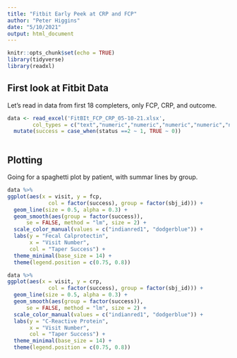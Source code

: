 ```yaml
---
title: "Fitbit Early Peek at CRP and FCP"
author: "Peter Higgins"
date: "5/10/2021"
output: html_document
---
```


```r
knitr::opts_chunk$set(echo = TRUE)
library(tidyverse)
library(readxl)
```

## First look at Fitbit Data

Let's read in data from first 18 completers, only FCP, CRP, and outcome.

```r
data <- read_excel('FitBIt_FCP_CRP_05-10-21.xlsx',
        col_types = c("text","numeric","numeric","numeric","numeric","numeric","text","numeric","numeric","numeric"))  %>% 
  mutate(success = case_when(status ==2 ~ 1, TRUE ~ 0))
 
```

## Plotting

Going for a spaghetti plot by patient, with summar lines by group.

```r
data %>% 
ggplot(aes(x = visit, y = fcp, 
             col = factor(success), group = factor(sbj_id))) +
  geom_line(size = 0.5, alpha = 0.3) +
  geom_smooth(aes(group = factor(success)), 
      se = FALSE, method = "lm", size = 2) +
  scale_color_manual(values = c("indianred1", "dodgerblue")) +
  labs(y = "Fecal Calprotectin",
       x = "Visit Number",
       col = "Taper Success") +
  theme_minimal(base_size = 14) +
  theme(legend.position = c(0.75, 0.8))
```

```r
data %>% 
ggplot(aes(x = visit, y = crp, 
             col = factor(success), group = factor(sbj_id))) +
  geom_line(size = 0.5, alpha = 0.3) +
  geom_smooth(aes(group = factor(success)), 
      se = FALSE, method = "lm", size = 2) +
  scale_color_manual(values = c("indianred1", "dodgerblue")) +
  labs(y = "C-Reactive Protein",
       x = "Visit Number",
       col = "Taper Success") +
  theme_minimal(base_size = 14) +
  theme(legend.position = c(0.75, 0.8))
```
